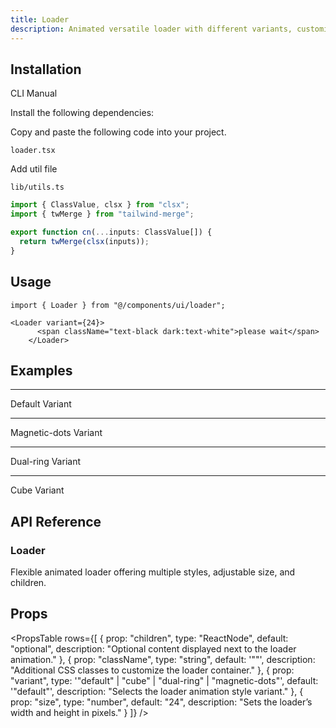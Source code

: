 ```yaml
---
title: Loader
description: Animated versatile loader with different variants, customizable size and content.
---
```


<ComponentPreview
  name="loader-demo"
  className="p-0"
  description=""
/>

## Installation

<Tabs defaultValue="cli" className="w-full">
  <TabsList>
    <TabsTrigger value="cli">CLI</TabsTrigger>
    <TabsTrigger value="manual">Manual</TabsTrigger>
  </TabsList>
  <TabsContent value="cli">
    <PkgOptions name="loader" />
  </TabsContent>
  <TabsContent value="manual">
    <Steps>

<Step>Install the following dependencies:</Step>
<DepsOptions name="framer-motion" />

<Step>Copy and paste the following code into your project.</Step>
<p>
  <code>loader.tsx</code>
</p>
<ComponentSource name="loader" />

<Step>Add util file</Step>

<p>
  <code>lib/utils.ts</code>
</p>

```jsx
import { ClassValue, clsx } from "clsx";
import { twMerge } from "tailwind-merge";

export function cn(...inputs: ClassValue[]) {
  return twMerge(clsx(inputs));
}
```

</Steps>
  </TabsContent>
</Tabs>

## Usage

```tsx
import { Loader } from "@/components/ui/loader";
```

```tsx
<Loader variant={24}>
      <span className="text-black dark:text-white">please wait</span>
    </Loader>
```
## Examples

---

<Step>Default Variant</Step>

<ComponentPreview
  name="loader-demo"
  className=""
  description=""
/>

---

<Step>Magnetic-dots Variant</Step>

<ComponentPreview
  name="loadermagnetic-dots"
  className=""
  description=""
/>

---

<Step>Dual-ring Variant</Step>

<ComponentPreview
  name="loaderdual-ring"
  className=""
  description=""
/>

---

<Step>Cube Variant</Step>

<ComponentPreview
  name="loadercube"
  className=""
  description=""
/>

## API Reference

###  Loader

Flexible animated loader offering multiple styles, adjustable size, and children.

## Props

<PropsTable
  rows={[
    {
      prop: "children",
      type: "ReactNode",
      default: "optional",
      description: "Optional content displayed next to the loader animation."
    },
    {
      prop: "className",
      type: "string",
      default: '""',
      description: "Additional CSS classes to customize the loader container."
    },
    {
      prop: "variant",
      type: '"default" | "cube" | "dual-ring" | "magnetic-dots"',
      default: '"default"',
      description: "Selects the loader animation style variant."
    },
    {
      prop: "size",
      type: "number",
      default: "24",
      description: "Sets the loader’s width and height in pixels."
    }
  ]}
/>

